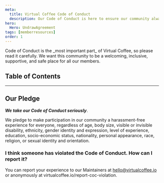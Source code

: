 ```yaml
---
meta:
  title: Virtual Coffee Code of Conduct
  description: Our Code of Conduct is here to ensure our community always be a welcoming, inclusive, supportive, and safe place for all our members.
hero:
  Hero: UndrawAgreement
tags: [memberresources]
order: 1
---
```



<TextContainer background="light" showBackToTopLink={false}>

<LeadText>

<Link to="/code-of-conduct">Code of Conduct</Link> is the _most important part_ of
Virtual Coffee, so please read it carefully. We want this community to be a welcoming,
inclusive, supportive, and safe place for all our members.

</LeadText>

</TextContainer>

## Table of Contents

<TextContainer>

---

## Our Pledge

<LeadText>

**_We take our <Link to="/code-of-conduct">Code of Conduct</Link> seriously_**.

</LeadText>

We pledge to make participation in our community a harassment-free experience for everyone, regardless of age, body size, visible or invisible disability, ethnicity, gender identity and expression, level of experience, education, socio-economic status, nationality, personal appearance, race, religion, or sexual identity and orientation.

</TextContainer>

<TextContainer>

### I think someone has violated the Code of Conduct. How can I report it?

You can report your experience to our Maintainers at hello@virtualcoffee.io or anonymously at <Link to="/report-coc-violation">virtualcoffee.io/report-coc-violation</Link>.

</TextContainer>
